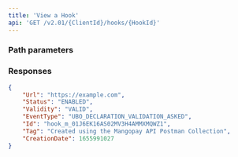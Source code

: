 ```yaml
---
title: 'View a Hook'  
api: 'GET /v2.01/{ClientId}/hooks/{HookId}'  
---
```




### Path parameters  

<HookId />  

### Responses  

<AccordionGroup><Accordion title="200">  

<UrlResponse />  

<Status7Response />  

<Validity1Response />  

<EventTypeResponse />  

<IdResponse />  

<Tag2Response />  

<CreationDateResponse /></Accordion></AccordionGroup>  

<ResponseExample>  

```json 200
{
    "Url": "https://example.com",
    "Status": "ENABLED",
    "Validity": "VALID",
    "EventType": "UBO_DECLARATION_VALIDATION_ASKED",
    "Id": "hook_m_01J6EK16AS02MV3H4AMMXMQWZ1",
    "Tag": "Created using the Mangopay API Postman Collection",
    "CreationDate": 1655991027
}  
 ```  

</ResponseExample>  

<RequestExample>  
    <PhpViewHook />
    <NodeViewHook />
    <RubyViewHook />
    <JavaViewHook />
    <ViewHookPython />
    <NetViewHook />
</RequestExample>
